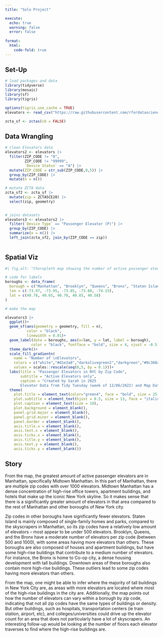 ```yaml
---
title: "Solo Project"

execute: 
  echo: true
  warning: false
  error: false
  
format:
  html:
    code-fold: true
---
```


## Set-Up {.unnumbered}

```r
# load packages and data
library(tidyverse)
library(mosaic)
library(sf)
library(tigris)

options(tigris_use_cache = TRUE)
elevators <- read_csv("https://raw.githubusercontent.com/rfordatascience/tidytuesday/refs/heads/main/data/2022/2022-12-06/elevators.csv")

zcta_sf <- zctas(cb = FALSE)

```

  

## Data Wrangling {.unnumbered}

```r
# clean Elevators data
elevators2 <- elevators |>
  filter(ZIP_CODE != "0",
         ZIP_CODE != "99999",
         `Device Status` == "A") |>
  mutate(ZIP_CODE = str_sub(ZIP_CODE,0,5)) |>
  group_by(ZIP_CODE) |>
  mutate(n = n()) 

# mutate ZCTA data
zcta_sf2 <- zcta_sf |>
  mutate(zip = ZCTA5CE20) |>
  select(zip, geometry) 
 

# joins datasets
elevators3 <- elevators2 |>
  filter(`Device Type` == "Passenger Elevator (P)") |>
  group_by(ZIP_CODE) |>
  summarize(n = n()) |>
  left_join(zcta_sf2, join_by(ZIP_CODE == zip)) 
 

```


## Spatial Viz {.unnumbered}

```r
#| fig.alt: "Choropleth map showing the number of active passenger elevators in each New York City zip code."

# code for labels
boroughs <- data_frame(
  borough = c("Manhattan", "Brooklyn", "Queens", "Bronx", "Staten Island"),
  lon = c(-73.97, -73.95, -73.85, -73.88, -74.15),
  lat = c(40.78, 40.65, 40.70, 40.85, 40.58)
)

# make the map

elevators3 |>
  ggplot()+
  geom_sf(aes(geometry = geometry, fill = n),
          color = "black",
          linewidth = 0.01)+
  geom_label(data = boroughs, aes(x=lon, y = lat, label = borough),
            color = "black", fontface = "bold", size = 4, vjust = -0.5)+
  theme_dark()+
  scale_fill_gradientn(
    name = "Number of \nElevators", 
    colors = c("white","#d1e3a8","darkolivegreen2","darkgreen","#0c360a"), 
    values = scales::rescale(seq(0,5, by = 0.1)))+
  labs(title = "Passenger Elevators in NYC by Zip Code",
       subtitle = "Active Elevators only",
       caption = "Created by Sarah in 2025 
       Elevator Data from Tidy Tuesday (week of 12/06/2022) and Map Data from US Census Bureau TIGER/Line Shapefiles")+
  theme(
    plot.title = element_text(color="green4", face = "bold", size = 25, hjust = 0.5),
    plot.subtitle = element_text(hjust = 0.5, size = 13, face = "italic"),
    plot.caption = element_text(size = 10),
    plot.background = element_blank(),
    panel.grid.major = element_blank(),
    panel.grid.minor = element_blank(),
    panel.border = element_blank(),
    axis.title.x = element_blank(),
    axis.text.x = element_blank(),
    axis.ticks.x = element_blank(),
    axis.title.y = element_blank(),
    axis.text.y = element_blank(),
    axis.ticks.y = element_blank())


```

## Story{.unnumbered}

From the map, the greatest amount of active passenger elevators are in Manhattan, specifically Midtown Manhattan. In this part of Manhattan, there are multiple zip codes with over 1000 elevators. Midtown Manhattan has a dense concentration of high-rise office towers, apartment buildings, and hotels that make up the iconic New York skyline. So it makes sense that there is a significantly greater amount of elevators in that area compared to the rest of Manhattan and other boroughs of New York city.

Zip codes in other boroughs have significantly fewer elevators. Staten Island is mainly composed of single-family homes and parks, compared to the skyscrapers in Manhattan, so its zip codes have a relatively low amount of elevators -- most appear to be under 500 elevators. Brooklyn, Queens, and the Bronx have a moderate number of elevators per zip code (between 500 and 1000), with some areas having more elevators than others. These boroughs are also composed of houses and apartment buildings, but have some high-rise buildings that contribute to a medium number of elevators. For instance, the Bronx is home to Co-op city, a dense housing development with tall buildings. Downtown areas of these boroughs also contain more high-rise buildings. These outliers lead to some zip codes having more elevators than others.

From the map, one might be able to infer where the majority of tall buildings in New York City are, as areas with more elevators are located where most of the high-rise buildings in the city are. Additionally, the map points out how the number of elevators can vary within a borough by zip code, indicating that not all zip codes have the same types of buildings or density. But other buildings, such as hospitals, transportation centers (ie train station, airport, etc), and colleges/universities could drive up the elevator count for an area that does not particularly have a lot of skyscrapers. An interesting follow-up would be looking at the number of floors each elevator traverses to find where the high-rise buildings are.




